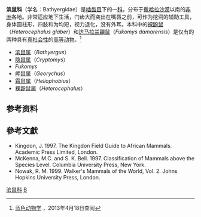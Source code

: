 {{Automatic taxobox
| taxon = Bathyergidae
| fossil_range = {{Fossil range|中新世|现代}}
| name = 滨鼠科
| image =Nacktmull.jpg
| image_caption = [[裸鼢鼠|裸鼢鼠]]（''Heterocephalus glaber''）
| authority = [[乔治·罗伯特·沃特豪斯|Waterhouse]]，1841
}}
'''滨鼠科'''（学名：Bathyergidae）是[[啮齿目|啮齿目]]下的一[[科_(生物)|科]]，分布于[[撒哈拉沙漠|撒哈拉沙漠]]以南的[[非洲|非洲]]各地。非常适应地下生活，门齿大而突出在嘴唇之前，可作为挖洞的辅助工具，身体圆柱形，四肢和为均短，视力退化，没有外耳。本科中的[[裸鼢鼠|裸鼢鼠]]（''Heterocephalus glaber''）和[[达马拉兰鼹鼠|达马拉兰鼹鼠]]（''Fukomys damarensis''）是仅有的两种具有[[真社会性|真社会性]]的[[高等动物|高等动物]]。<ref>[http://www.blueanimalbio.com/Mammalia/niechi/1.htm#122 蓝色动物学] {{Wayback|url=http://www.blueanimalbio.com/Mammalia/niechi/1.htm#122 |date=20200219174611 }}，2013年4月18日查阅</ref>
*[[滨鼠属|滨鼠属]]（''Bathyergus''）
*[[隐鼠属|隐鼠属]]（''Cryptomys''）
*''Fukomys''
*[[岬鼠属|岬鼠属]]（''Georychus''）
*[[霜鼠属|霜鼠属]]（''Heliophobius''）
*[[裸鼢鼠属|裸鼢鼠属]]（''Heterocephalus''）

==参考资料==
{{reflist}}

== 參考文獻 ==
{{Commons category|Bathyergidae}}

* Kingdon, J. 1997. The Kingdon Field Guide to African Mammals. Academic Press Limited, London.
* McKenna, M.C. and S. K. Bell. 1997. Classification of Mammals above the Species Level. Columbia University Press, New York.
* Nowak, R. M. 1999. Walker's Mammals of the World, Vol. 2. Johns Hopkins University Press, London.

{{Authority control}}
{{Taxonbar|from=Q750383}}

[[Category:滨鼠科|]]
[[Category:啮齿目|B]]


{{啮齿目小作品}}
